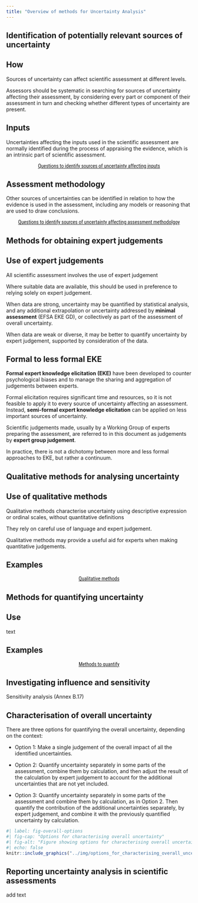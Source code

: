 ```yaml
---
title: "Overview of methods for Uncertainty Analysis"
---
```


::: {.callout-tip collapse="true" appearance="minimal"}
# Identification of potentially relevant sources of uncertainty
<!-- Ch 8 SO -->
:::: {.panel-tabset}
## How
Sources of uncertainty can affect scientific assessment at different levels.

Assessors should be systematic in searching for sources of uncertainty affecting their assessment, by considering every part or component of their assessment in turn and checking whether different types of uncertainty are present.

## Inputs
Uncertainties affecting the inputs used in the scientific assessment are normally identified during the process of appraising the evidence, which is an intrinsic part of scientific assessment.

::: {#start-btn style="font-family: 'Roboto Condensed', Roboto, sans-serif; text-align: center;"}
[Questions to identify sources of uncertainty affecting inputs](methods-sources-inputs.qmd){.btn .btn-secondary .btn-lg role="button"}
:::

## Assessment methodology
Other sources of uncertainties can be identified in relation to how the evidence is used in the assessment, including any models or reasoning that are used to draw conclusions.

::: {#start-btn style="font-family: 'Roboto Condensed', Roboto, sans-serif; text-align: center;"}
[Questions to identify sources of uncertainty affecting assessment methodolgoy](methods-sources-methodology.qmd){.btn .btn-secondary .btn-lg role="button"}
:::

::::
:::


::: {.callout-tip collapse="true" appearance="minimal"}
# Methods for obtaining expert judgements
<!-- Ch 9 SO -->
:::: {.panel-tabset}
## Use of expert judgements
All scientific assessment involves the use of expert judgement

Where suitable data are available, this should be used in preference to relying solely on expert judgement. 

When data are strong, uncertainty may be quantified by statistical analysis, and any additional extrapolation or uncertainty addressed by **minimal assessment** (EFSA EKE GD), or collectively as part of the assessment of overall uncertainty.

When data are weak or diverse, it may be better to quantify uncertainty by expert judgement, supported by consideration of the data.

## Formal to less formal EKE
<!-- SO p49 -->
**Formal expert knowledge elicitation (EKE)** have been developed to counter psychological biases and to manage the sharing and aggregation of judgements between experts.

Formal elicitation requires significant time and resources, so it is not feasible to apply it to every source of uncertainty affecting an assessment. Instead, **semi-formal expert knowledge elicitation** can be applied on less important sources of uncertainty. 

Scientific judgements made, usually by a Working Group of experts preparing the assessment, are referred to in this document as judgements by **expert group judgement**.

In practice, there is not a dichotomy between more and less formal approaches to EKE, but rather a continuum.
::::
:::

::: {.callout-tip collapse="true" appearance="minimal"}
# Qualitative methods for analysing uncertainty
<!-- Ch 10 SO -->
:::: {.panel-tabset}
## Use of qualitative methods
Qualitative methods characterise uncertainty using descriptive expression or ordinal scales, without quantitative definitions

<!-- SO p50 -->
They rely on careful use of language and expert judgement.

Qualitative methods may provide a useful aid for experts when making quantitative judgements.

## Examples
::: {#start-btn style="font-family: 'Roboto Condensed', Roboto, sans-serif; text-align: center;"}
[Qualitative methods](methods-qualitative.qmd){.btn .btn-secondary .btn-lg role="button"}
:::


::::
:::

::: {.callout-tip collapse="true" appearance="minimal"}
# Methods for quantifying uncertainty
<!-- Ch 11 SO -->
:::: {.panel-tabset}
## Use 
text

## Examples
::: {#start-btn style="font-family: 'Roboto Condensed', Roboto, sans-serif; text-align: center;"}
[Methods to quantify](methods-quantitative.qmd){.btn .btn-secondary .btn-lg role="button"}
:::

::::
:::

::: {.callout-tip collapse="true" appearance="minimal"}
# Investigating influence and sensitivity
<!-- Ch 12 SO -->
:::: {.panel-tabset}

Sensitivity analysis (Annex B.17)

::::
:::

::: {.callout-tip collapse="true" appearance="minimal"}
# Characterisation of overall uncertainty
<!-- Ch 14 SO -->
:::: {.panel-tabset}

There are three options for quantifying the overall uncertainty, depending on the context: 

- Option 1: Make a single judgement of the overall impact of all the identified uncertainties. 

- Option 2: Quantify uncertainty separately in some parts of the assessment, combine them by calculation, and then adjust the result of the calculation by expert judgement to account for the additional uncertainties that are not yet included. 

- Option 3: Quantify uncertainty separately in some parts of the assessment and combine them by calculation, as in Option 2. Then quantify the contribution of the additional uncertainties separately, by expert judgement, and combine it with the previously quantified uncertainty by calculation.

```r
#| label: fig-overall-options
#| fig-cap: "Options for characterising overall uncertainty"
#| fig-alt: "Figure showing options for characterising overall uncertainty. Option 1-3 from quickest to most complex."
#| echo: false
knitr::include_graphics("../img/options_for_characterising_overall_uncertainty.png")
```


::::
:::

::: {.callout-tip collapse="true" appearance="minimal"}
# Reporting uncertainty analysis in scientific assessments
<!-- Ch 15 SO -->
:::: {.panel-tabset}

add text
::::
:::
